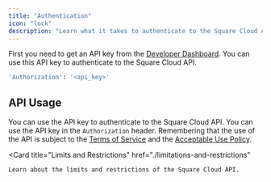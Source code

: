 ```yaml
---
title: "Authentication"
icon: "lock"
description: "Learn what it takes to authenticate to the Square Cloud API."
---
```


First you need to get an API key from the [Developer Dashboard](https://squarecloud.app/dashboard/settings). You can use this API key to authenticate to the Square Cloud API.

```bash
'Authorization': '<api_key>'
```

## API Usage
You can use the API key to authenticate to the Square Cloud API. You can use the API key in the `Authorization` header.
Remembering that the use of the API is subject to the [Terms of Service](https://squarecloud.app/legal) and the [Acceptable Use Policy](https://squarecloud.app/legal/policy).

<Card
  title="Limits and Restrictions"
  href="./limitations-and-restrictions"
>
    Learn about the limits and restrictions of the Square Cloud API.
</Card> 
